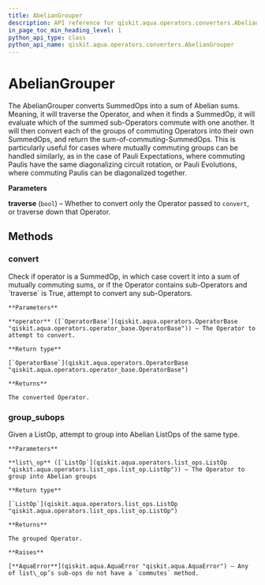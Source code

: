```yaml
---
title: AbelianGrouper
description: API reference for qiskit.aqua.operators.converters.AbelianGrouper
in_page_toc_min_heading_level: 1
python_api_type: class
python_api_name: qiskit.aqua.operators.converters.AbelianGrouper
---
```


# AbelianGrouper

<Class id="qiskit.aqua.operators.converters.AbelianGrouper" github="https://github.com/qiskit-community/qiskit-aqua/tree/stable/0.7/qiskit/aqua/operators/converters/abelian_grouper.py" signature="AbelianGrouper(traverse=True)">
  The AbelianGrouper converts SummedOps into a sum of Abelian sums. Meaning, it will traverse the Operator, and when it finds a SummedOp, it will evaluate which of the summed sub-Operators commute with one another. It will then convert each of the groups of commuting Operators into their own SummedOps, and return the sum-of-commuting-SummedOps. This is particularly useful for cases where mutually commuting groups can be handled similarly, as in the case of Pauli Expectations, where commuting Paulis have the same diagonalizing circuit rotation, or Pauli Evolutions, where commuting Paulis can be diagonalized together.

  **Parameters**

  **traverse** (`bool`) – Whether to convert only the Operator passed to `convert`, or traverse down that Operator.

  ## Methods

  ### convert

  <Function id="qiskit.aqua.operators.converters.AbelianGrouper.convert" signature="AbelianGrouper.convert(operator)">
    Check if operator is a SummedOp, in which case covert it into a sum of mutually commuting sums, or if the Operator contains sub-Operators and `traverse` is True, attempt to convert any sub-Operators.

    **Parameters**

    **operator** ([`OperatorBase`](qiskit.aqua.operators.OperatorBase "qiskit.aqua.operators.operator_base.OperatorBase")) – The Operator to attempt to convert.

    **Return type**

    [`OperatorBase`](qiskit.aqua.operators.OperatorBase "qiskit.aqua.operators.operator_base.OperatorBase")

    **Returns**

    The converted Operator.
  </Function>

  ### group\_subops

  <Function id="qiskit.aqua.operators.converters.AbelianGrouper.group_subops" signature="AbelianGrouper.group_subops(list_op)">
    Given a ListOp, attempt to group into Abelian ListOps of the same type.

    **Parameters**

    **list\_op** ([`ListOp`](qiskit.aqua.operators.list_ops.ListOp "qiskit.aqua.operators.list_ops.list_op.ListOp")) – The Operator to group into Abelian groups

    **Return type**

    [`ListOp`](qiskit.aqua.operators.list_ops.ListOp "qiskit.aqua.operators.list_ops.list_op.ListOp")

    **Returns**

    The grouped Operator.

    **Raises**

    [**AquaError**](qiskit.aqua.AquaError "qiskit.aqua.AquaError") – Any of list\_op’s sub-ops do not have a `commutes` method.
  </Function>
</Class>

